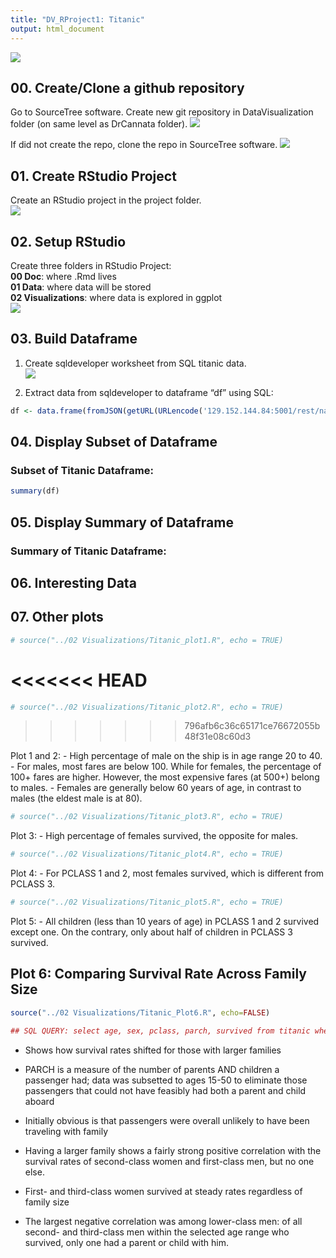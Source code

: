 ```yaml
---
title: "DV_RProject1: Titanic"
output: html_document
---
```

![](./Graphics/I'mflyingscene.png)  

## 00. Create/Clone a github repository
Go to SourceTree software. Create new git repository in DataVisualization folder (on same level as DrCannata folder).
![](./Graphics/creategit00.png)

If did not create the repo, clone the repo in SourceTree software.
![](./Graphics/clonegit00.png)

## 01. Create RStudio Project
Create an RStudio project in the project folder.   
![](./Graphics/createproject01.png)

## 02. Setup RStudio 
 Create three folders in RStudio Project:  
   **00 Doc**: where .Rmd lives  
   **01 Data**: where data will be stored  
   **02 Visualizations**: where data is explored in ggplot  
![](./Graphics/createproject02.png)

## 03. Build Dataframe
1. Create sqldeveloper worksheet from SQL titanic data.  
![](./Graphics/sqldeveloper00.png)  

2. Extract data from sqldeveloper to dataframe "df" using SQL:

```r
df <- data.frame(fromJSON(getURL(URLencode('129.152.144.84:5001/rest/native/?query="select * from titanic"'),httpheader=c(DB='jdbc:oracle:thin:@129.152.144.84:1521/PDBF15DV.usuniversi01134.oraclecloud.internal', USER='cs329e_jht585', PASS='orcl_jht585', MODE='native_mode', MODEL='model', returnDimensions = 'False', returnFor = 'JSON'), verbose = TRUE), ))
```  

## 04. Display Subset of Dataframe

### Subset of Titanic Dataframe:
```r
summary(df)
```  

## 05. Display Summary of Dataframe

### Summary of Titanic Dataframe:

## 06. Interesting Data

## 07. Other plots
```r
# source("../02 Visualizations/Titanic_plot1.R", echo = TRUE)
```

<<<<<<< HEAD
=======
```r
# source("../02 Visualizations/Titanic_plot2.R", echo = TRUE)
```
>>>>>>> 796afb6c36c65171ce76672055b48f31e08c60d3

Plot 1 and 2: 
- High percentage of male on the ship is in age range 20 to 40.
- For males, most fares are below 100. While for females, the percentage of 100+ fares are higher. However, the most expensive fares (at 500+) belong to males.
- Females are generally below 60 years of age, in contrast to males (the eldest male is at 80).


```r
# source("../02 Visualizations/Titanic_plot3.R", echo = TRUE)
```

Plot 3:
- High percentage of females survived, the opposite for males.


```r
# source("../02 Visualizations/Titanic_plot4.R", echo = TRUE)
```

Plot 4:
- For PCLASS 1 and 2, most females survived, which is different from PCLASS 3.


```r
# source("../02 Visualizations/Titanic_plot5.R", echo = TRUE)
```

Plot 5:
- All children (less than 10 years of age) in PCLASS 1 and 2 survived except one. On the contrary, only about half of children in PCLASS 3 survived.


## Plot 6: Comparing Survival Rate Across Family Size

```r
source("../02 Visualizations/Titanic_Plot6.R", echo=FALSE)
```

```r
## SQL QUERY: select age, sex, pclass, parch, survived from titanic where not (age is null or sex is null or pclass is null or parch is null or survived is null) and age < 50 and age > 15
```

- Shows how survival rates shifted for those with larger families

- PARCH is a measure of the number of parents AND children a passenger had; data was subsetted to ages 15-50 to eliminate those passengers that could not have feasibly had both a parent and child aboard

- Initially obvious is that passengers were overall unlikely to have been traveling with family

- Having a larger family shows a fairly strong positive correlation with the survival rates of second-class women and first-class men, but no one else.

- First- and third-class women survived at steady rates regardless of family size

- The largest negative correlation was among lower-class men: of all second- and third-class men within the selected age range who survived, only one had a parent or child with him.

